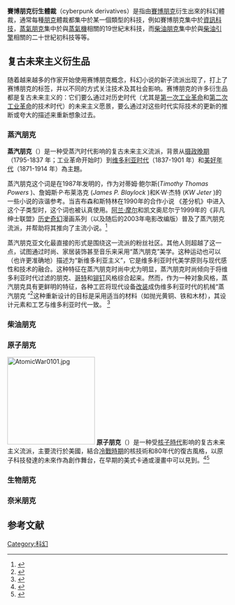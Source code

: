 {{Expand language|1=en|time=2020-11-14T09:52:53+00:00}}
'''賽博朋克衍生體裁'''（cyberpunk derivatives）是指由[[賽博朋克|賽博朋克]]衍生出來的科幻體裁，通常每種[[龐克文化|朋克]]體裁都集中於某一個類型的科技，例如賽博朋克集中於[[資訊科技|資訊科技]]，[[蒸氣朋克|蒸氣朋克]]集中於與[[蒸氣機|蒸氣機]]相關的19世紀末科技，而[[柴油朋克|柴油朋克]]集中於與[[柴油引擎|柴油引擎]]相關的二十世紀初科技等等。


==复古未来主义衍生品==
{{Main|复古未来主义}}
随着越来越多的作家开始使用赛博朋克概念，科幻小说的新子流派出现了，打上了赛博朋克的标签，并以不同的方式关注技术及其社会影响。赛博朋克的许多衍生品都是复古未来主义的：它们要么通过对历史时代（尤其是[[第一次|第一次工业革命]]和[[第二次工业革命|第二次工业革命]]的技术时代）的未来主义愿景，要么通过对这些时代实际技术的更新的推断或夸大的描述来重新想象过去。
=== 蒸汽朋克 === 
{{main|蒸汽朋克}}
'''蒸汽朋克'''（'''{{lang-en|Steampunk}}'''）是一种受蒸汽时代影响的复古未来主义流派，背景从[[摄政时代|摄政晚期]]（1795-1837 年；工业革命开始时）到[[维多利亚时代|维多利亚时代]]（1837-1901 年）和[[美好年代|美好年代]]（1871-1914 年）為主題。

蒸汽朋克这个词是在1987年发明的，作为对蒂姆·鲍尔斯(''Timothy Thomas Powers'' )、詹姆斯·P·布莱洛克 (''James P. Blaylock'' )和K·W·杰特 (''KW Jeter'' )的一些小说的诙谐参考。当吉布森和斯特林在1990年的合作小说 《差分机》中进入这个子类型时，这个词也被认真使用。[[阿兰·摩尔|阿兰·摩尔]]和凯文奥尼尔亍1999年的《非凡绅士联盟》[[歷史奇幻|历史奇幻]]漫画系列（以及随后的2003年电影改编版）普及了蒸汽朋克流派，并帮助将其推向了主流小说。<ref name="Poeter">{{cite news |author=Damon Poeter |title=Steampunk's subculture revealed |date=2008-07-06 |url=http://www.sfgate.com/cgi-bin/article.cgi?f=/c/a/2008/07/06/LVL211GOO2.DTL |access-date=2008-07-15 |work=The San Francisco Chronicle |archive-date=2008-07-30 |archive-url=https://web.archive.org/web/20080730235507/http://www.sfgate.com/cgi-bin/article.cgi?f=%2Fc%2Fa%2F2008%2F07%2F06%2FLVL211GOO2.DTL |dead-url=no }}</ref>

蒸汽朋克亚文化最直接的形式是围绕这一流派的粉丝社区。其他人则超越了这一点，试图通过时尚、家居装饰甚至音乐来采用“蒸汽朋克”美学。这种运动也可以（也许更准确地）描述为“新维多利亚主义”，它是维多利亚时代美学原则与现代感性和技术的融合。这种特征在蒸汽朋克时尚中尤为明显，蒸汽朋克时尚倾向于将维多利亚时代过滤的朋克、[[哥特|哥特]]和[[铆钉|铆钉]]风格综合起来。然而，作为一种对象风格，蒸汽朋克具有更鲜明的特征，各种工匠将现代设备[[改装|改装]]成伪维多利亚时代的机械“蒸汽朋克 ”<ref>{{cite news |first=Brian |last=Braiker |title=Steampunking Technology; A subculture hand-tools today's gadgets with Victorian style |url=http://www.newsweek.com/id/67352 |work=Newsweek |date=2007-10-31 |access-date=2008-04-02 |archive-date=2010-04-19 |archive-url=https://web.archive.org/web/20100419121835/http://www.newsweek.com/id/67352 |dead-url=no }}</ref>这种重新设计的目标是采用适当的材料（如抛光黄铜、铁和木材），其设计元素和工艺与维多利亚时代一致。 <ref>{{cite news |first=Peter |last=Bebergal |title=The age of steampunk |url=http://www.boston.com/news/globe/ideas/articles/2007/08/26/the_age_of_steampunk/ |work=The Boston Globe |date=2007-08-26 |access-date=2008-04-02 |archive-date=2008-04-14 |archive-url=https://web.archive.org/web/20080414184624/http://www.boston.com/news/globe/ideas/articles/2007/08/26/the_age_of_steampunk/ |dead-url=no }}</ref>

=== 柴油朋克 === 
{{main|柴油朋克}}
=== 原子朋克 === 
{{main|原子朋克}}
[[File:AtomicWar0101.jpg|200px]]
'''原子朋克'''（'''{{lang-en|Atompunk}}'''）是一种受[[核子時代|核子時代]]影响的复古未来主义流派，主要流行於美國，結合[[冷戰時期|冷戰時期]]的核技術和80年代的復古風格，以原子科技發達的未來作為創作舞台，在早期的美式卡通或漫畫中可以見到。<ref name="Here Comes Atompunk">{{cite news | first=Bruce | last=Sterling | title=Here Comes 'Atompunk.' And It's Dutch. So there | url=https://www.wired.com/beyond_the_beyond/2008/12/here-comes-atom/ | date=2008-12-03 | access-date=2010-07-04 | work=Wired | archive-url=https://web.archive.org/web/20131203172625/http://www.wired.com/beyond_the_beyond/2008/12/here-comes-atom/ | archive-date=2013-12-03 | url-status=dead }}</ref><ref>{{cite web | first = Cory | last = Doctorow | title = Atompunk: fetishizing the atomic age | url = http://www.boingboing.net/2008/12/03/atompunk-fetishizing.html | publisher = [[Boing_Boing|Boing Boing]] | date = December 3, 2008 | access-date = 2015-06-25 | archive-date = 2022-01-10 | archive-url = https://web.archive.org/web/20220110233257/https://boingboing.net/2008/12/03/atompunk-fetishizing.html | dead-url = no }}</ref>

=== 生物朋克 === 
{{main|生物朋克}}
=== 奈米朋克 === 
{{main|納米朋克}}

{{科学幻想}}
==参考文献==


[[Category:科幻|Category:科幻]]